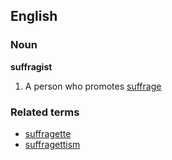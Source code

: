 ==English==
===Noun===
'''suffragist'''
# A person who promotes [[suffrage]]
===Related terms===
*[[suffragette]]
*[[suffragettism]]